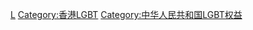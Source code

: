 [[Category:香港人權|L]]
[[Category:香港LGBT|Category:香港LGBT]]
[[Category:中华人民共和国LGBT权益|Category:中华人民共和国LGBT权益]]